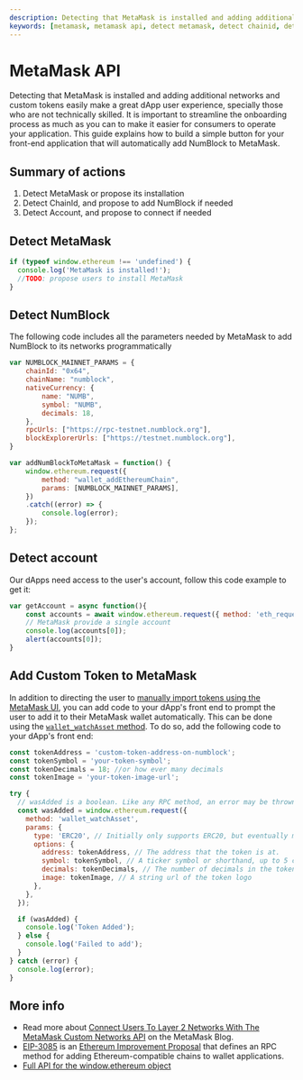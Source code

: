 ```yaml
--- 
description: Detecting that MetaMask is installed and adding additional networks and custom tokens easily make a great dApp user experience, specially those who are not technically skilled. It is important to streamline the onboarding process as much as you can to make it easier for consumers to operate your application. This guide explains how to build a simple button for your front-end application that will automatically add Figchain to MetaMask.
keywords: [metamask, metamask api, detect metamask, detect chainid, detect account]
---
```


# MetaMask API

Detecting that MetaMask is installed and adding additional networks and custom tokens easily make a great dApp user experience, specially those who are not technically skilled. It is important to streamline the onboarding process as much as you can to make it easier for consumers to operate your application. This guide explains how to build a simple button for your front-end application that will automatically add NumBlock to MetaMask.

## Summary of actions

1. Detect MetaMask or propose its installation
2. Detect ChainId, and propose to add NumBlock if needed
3. Detect Account, and propose to connect if needed

## Detect MetaMask

```js showLineNumbers
if (typeof window.ethereum !== 'undefined') {
  console.log('MetaMask is installed!');
  //TODO: propose users to install MetaMask
}
```

## Detect NumBlock

The following code includes all the parameters needed by MetaMask to add NumBlock to its networks programmatically

```js showLineNumbers
var NUMBLOCK_MAINNET_PARAMS = {
    chainId: "0x64",
    chainName: "numblock",
    nativeCurrency: {
        name: "NUMB",
        symbol: "NUMB",
        decimals: 18,
    },
    rpcUrls: ["https://rpc-testnet.numblock.org"],
    blockExplorerUrls: ["https://testnet.numblock.org"],
}

var addNumBlockToMetaMask = function() {
    window.ethereum.request({
        method: "wallet_addEthereumChain",
        params: [NUMBLOCK_MAINNET_PARAMS],
    })
    .catch((error) => {
        console.log(error);
    });
};
```

## Detect account

Our dApps need access to the user's account, follow this code example to get it:

```js showLineNumbers
var getAccount = async function(){
    const accounts = await window.ethereum.request({ method: 'eth_requestAccounts' });
    // MetaMask provide a single account
    console.log(accounts[0]);
    alert(accounts[0]);
}
```
## Add Custom Token to MetaMask
In addition to directing the user to [manually import tokens using the MetaMask UI](https://metamask.zendesk.com/hc/en-us/articles/360015489031-How-to-add-unlisted-tokens-custom-tokens-in-MetaMask#h_01FWH492CHY60HWPC28RW0872H),
you can add code to your dApp's front end to prompt the user to add it to their MetaMask wallet automatically. This can be done using the [`wallet_watchAsset` method](https://docs.metamask.io/guide/rpc-api.html#wallet-watchasset). To do so, add the following code to your dApp's front end:
```javascript showLineNumbers
const tokenAddress = 'custom-token-address-on-numblock';
const tokenSymbol = 'your-token-symbol';
const tokenDecimals = 18; //or how ever many decimals
const tokenImage = 'your-token-image-url';

try {
  // wasAdded is a boolean. Like any RPC method, an error may be thrown.
  const wasAdded = window.ethereum.request({
    method: 'wallet_watchAsset',
    params: {
      type: 'ERC20', // Initially only supports ERC20, but eventually more!
      options: {
        address: tokenAddress, // The address that the token is at.
        symbol: tokenSymbol, // A ticker symbol or shorthand, up to 5 chars.
        decimals: tokenDecimals, // The number of decimals in the token
        image: tokenImage, // A string url of the token logo
      },
    },
  });

  if (wasAdded) {
    console.log('Token Added');
  } else {
    console.log('Failed to add');
  }
} catch (error) {
  console.log(error);
}
```

## More info

- Read more about [Connect Users To Layer 2 Networks With The MetaMask Custom Networks API](https://consensys.net/blog/metamask/connect-users-to-layer-2-networks-with-the-metamask-custom-networks-api/) on the MetaMask Blog.
- [EIP-3085](https://eips.ethereum.org/EIPS/eip-3085) is an [Ethereum Improvement Proposal](https://eips.ethereum.org/) that defines an RPC method for adding Ethereum-compatible chains to wallet applications.
- [Full API for the window.ethereum object](https://docs.metamask.io/guide/ethereum-provider.html#table-of-contents)

